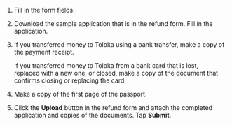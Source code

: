 1. Fill in the form fields:

    <Cut title="Fill in the refund form">

    <YandexForm name="refund-support-survey" src="https://forms.yandex.com/surveys/10015629/?lang=en&iframe=1&service=toloka-ai"/>

    </Cut>

1. Download the sample application that is in the refund form. Fill in the application.

1. If you transferred money to Toloka using a bank transfer, make a copy of the payment receipt.

    If you transferred money to Toloka from a bank card that is lost, replaced with a new one, or closed, make a copy of the document that confirms closing or replacing the card.

1. Make a copy of the first page of the passport.

1. Click the **Upload** button in the refund form and attach the completed application and copies of the documents. Tap **Submit**.
